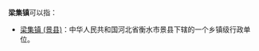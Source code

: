 '''梁集镇'''可以指：
{{PRC admin/disambig|13/09/28/103/000|32/03/24/115/000}}
* [[梁集镇_(景县)|梁集镇 (景县)]]：中华人民共和国河北省衡水市景县下辖的一个乡镇级行政单位。
{{disambig|cat=三字中国镇名消歧义}}